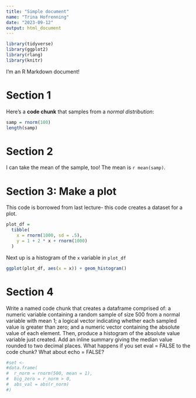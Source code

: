 ```yaml
---
title: "Simple document"
name: "Trina Hofrenning"
date: "2023-09-12"
output: html_document
---
```


```r
library(tidyverse)
library(ggplot2)
library(rlang)
library(knitr)
```

I'm an R Markdown document! 

# Section 1

Here's a **code chunk** that samples from 
a _normal distribution_:

```r
samp = rnorm(100)
length(samp)
```

# Section 2

I can take the mean of the sample, too!
The mean is `r mean(samp)`.

# Section 3: Make a plot

This code is borrowed from last lecture- this code creates a dataset for a plot.

```r
plot_df = 
  tibble(
    x = rnorm(1000, sd = .5),
    y = 1 + 2 * x + rnorm(1000)
  )
```

Next up is a histogram of the `x` variable in `plot_df`

```r
ggplot(plot_df, aes(x = x)) + geom_histogram()
```

  
# Section 4

Write a named code chunk that creates a dataframe comprised of: a numeric variable containing a random sample of size 500 from a normal variable with mean 1; a logical vector indicating whether each sampled value is greater than zero; and a numeric vector containing the absolute value of each element. Then, produce a histogram of the absolute value variable just created. Add an inline summary giving the median value rounded to two decimal places. What happens if you set eval = FALSE to the code chunk? What about echo = FALSE?

```r
#set <-
#data.frame(
#  r_norm = rnorm(500, mean = 1),
#  big_zero = r_norm > 0,
#  abs_val = abs(r_norm)
#)
```

  
  